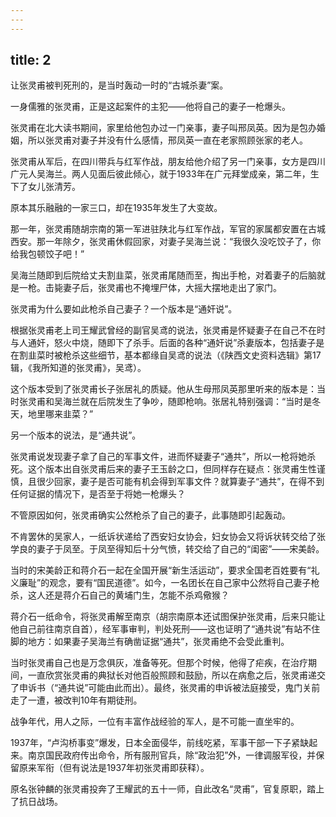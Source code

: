 ```yaml
---
---
---
```

title: 2
---



让张灵甫被判死刑的，是当时轰动一时的“古城杀妻”案。

一身儒雅的张灵甫，正是这起案件的主犯——他将自己的妻子一枪爆头。

张灵甫在北大读书期间，家里给他包办过一门亲事，妻子叫邢凤英。因为是包办婚姻，所以张灵甫对妻子并没有什么感情，邢凤英一直在老家照顾张家的老人。

张灵甫从军后，在四川带兵与红军作战，朋友给他介绍了另一门亲事，女方是四川广元人吴海兰。两人见面后彼此倾心，就于1933年在广元拜堂成亲，第二年，生下了女儿张清芳。

原本其乐融融的一家三口，却在1935年发生了大变故。

那一年，张灵甫随胡宗南的第一军进驻陕北与红军作战，军官的家属都安置在古城西安。那一年除夕，张灵甫休假回家，对妻子吴海兰说：“我很久没吃饺子了，你给我包顿饺子吧！”

吴海兰随即到后院给丈夫割韭菜，张灵甫尾随而至，掏出手枪，对着妻子的后脑就是一枪。击毙妻子后，张灵甫也不掩埋尸体，大摇大摆地走出了家门。

张灵甫为什么要如此枪杀自己妻子？一个版本是“通奸说”。

根据张灵甫老上司王耀武曾经的副官吴鸢的说法，张灵甫是怀疑妻子在自己不在时与人通奸，怒火中烧，随即下了杀手。后面的各种“通奸说”杀妻版本，包括妻子是在割韭菜时被枪杀这些细节，基本都缘自吴鸢的说法（《陕西文史资料选辑》第17辑，《我所知道的张灵甫》，吴鸢）。

这个版本受到了张灵甫长子张居礼的质疑。他从生母邢凤英那里听来的版本是：当时张灵甫和吴海兰就在后院发生了争吵，随即枪响。张居礼特别强调：“当时是冬天，地里哪来韭菜？”

另一个版本的说法，是“通共说”。

张灵甫说发现妻子拿了自己的军事文件，进而怀疑妻子“通共”，所以一枪将她杀死。这个版本出自张灵甫后来的妻子王玉龄之口，但同样存在疑点：张灵甫生性谨慎，且很少回家，妻子是否可能有机会得到军事文件？就算妻子“通共”，在得不到任何证据的情况下，是否至于将她一枪爆头？

不管原因如何，张灵甫确实公然枪杀了自己的妻子，此事随即引起轰动。

不肯罢休的吴家人，一纸诉状递给了西安妇女协会，妇女协会又将诉状转交给了张学良的妻子于凤至。于凤至得知后十分气愤，转交给了自己的“闺密”——宋美龄。

当时的宋美龄正和蒋介石一起在全国开展“新生活运动”，要求全国老百姓要有“礼义廉耻”的观念，要有“国民道德”。如今，一名团长在自己家中公然将自己妻子枪杀，这人还是蒋介石自己的黄埔门生，怎能不杀鸡儆猴？

蒋介石一纸命令，将张灵甫解至南京（胡宗南原本还试图保护张灵甫，后来只能让他自己前往南京自首），经军事审判，判处死刑——这也证明了“通共说”有站不住脚的地方：如果妻子吴海兰有确凿证据“通共”，张灵甫绝不会受此重判。

当时张灵甫自己也是万念俱灰，准备等死。但那个时候，他得了疟疾，在治疗期间，一直欣赏张灵甫的典狱长对他百般照顾和鼓励，所以在病愈之后，张灵甫递交了申诉书（“通共说”可能由此而出）。最终，张灵甫的申诉被法庭接受，鬼门关前走了一遭，被改判10年有期徒刑。

战争年代，用人之际，一位有丰富作战经验的军人，是不可能一直坐牢的。

1937年，“卢沟桥事变”爆发，日本全面侵华，前线吃紧，军事干部一下子紧缺起来。南京国民政府传出命令，所有服刑官兵，除“政治犯”外，一律调服军役，并保留原来军衔（但有说法是1937年初张灵甫即获释）。

原名张钟麟的张灵甫投奔了王耀武的五十一师，自此改名“灵甫”，官复原职，踏上了抗日战场。